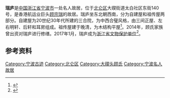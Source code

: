 {{otheruses|苏雪林}}
{{coord|29.894403|N|121.799407|E|format=dms|display=title}}
{{文物保护单位
| 级别 = 省级
| 省区市 = 浙江省
| 名称 = 瑞庐
| 图片 = Former residence of Gu Zongrui, 2017-04-08 08.jpg
| 所在 = [[宁波市|宁波市]][[北仑区|北仑区]]大碶街道
| 分类 = 近现代重要史迹及代表性建筑
| 时代 = 民国
| 编号 = 7-221
| 登录 = 2017年1月13日
}}
'''瑞庐'''是[[中国|中国]][[浙江省|浙江省]][[宁波市|宁波市]]一处名人故居，位于[[北仑区|北仑区]]大碶街道太白社区东街140号，是香港航运业巨头[[顾宗瑞|顾宗瑞]]的故居。瑞庐坐东北朝西南，分为自建屋和祖传屋两部分。自建屋为20世纪30年代所建的三合院，为中西合璧风格，由三间正屋、左右明轩、后轩和耳房组成。祖传屋建于晚清，为木结构平屋<ref>{{cite web|url=http://www.nbwb.net/pd_wwbh/info.aspx?Id=24763&type=2|title=瑞庐|publisher=宁波文化遗产保护网|date=2015-11-02|accessdate=2017-02-01}}</ref>。2014年，顾氏家族曾出资对瑞庐进行修缮。2017年1月，瑞庐成为[[浙江省文物保护单位|浙江省文物保护单位]]<ref>{{cite web|publisher=浙江省人民政府|title=浙江省人民政府关于公布第七批省级文物保护单位的通知|url=http://www.zj.gov.cn/art/2017/1/24/art_12460_290351.html|date=2017-01-19|accessdate=2017-01-28|archive-url=https://web.archive.org/web/20180612143624/http://www.zj.gov.cn/art/2017/1/24/art_12460_290351.html|archive-date=2018-06-12|dead-url=yes}}</ref>。

== 参考资料 ==
{{reflist}}

{{宁波市境内的浙江省文物保护单位}}
{{Ningbo-stub}}

[[Category:宁波古迹|Category:宁波古迹]]
[[Category:北仑区|Category:北仑区]]
[[Category:大碶头顾氏|Category:大碶头顾氏]]
[[Category:宁波名人故居|Category:宁波名人故居]]